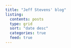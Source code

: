 ```yaml
---
title: "Jeff Stevens' blog"
listing:
  contents: posts
  type: grid
  sort: "date desc"
  categories: true
  feed: true
---
```

